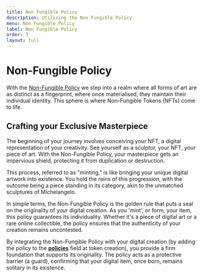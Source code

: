 ```yaml
---
title: Non Fungible Policy
description: Utilizing the Non Fungible Policy
menu: Non Fungible Policy
label: Non Fungible Policy
order: 3
layout: full
---
```


# Non-Fungible Policy

With the
[Non-Fungible Policy](https://github.com/kadena-io/marmalade/blob/v2/pact/concrete-policies/non-fungible-policy/non-fungible-policy-v1.pact)
we step into a realm where all forms of art are as distinct as a fingerprint,
where once materialised, they maintain their individual identity. This sphere is
where Non-Fungible Tokens (NFTs) come to life.

## Crafting your Exclusive Masterpiece

The beginning of your journey involves conceiving your NFT, a digital
representation of your creativity. See yourself as a sculptor, your NFT, your
piece of art. With the Non-Fungible Policy, your masterpiece gets an impervious
shield, protecting it from duplication or destruction.

This process, referred to as "minting," is like bringing your unique digital
artwork into existence. You hold the reins of this progression, with the outcome
being a piece standing in its category, akin to the unmatched sculptures of
Michelangelo.

In simple terms, the Non-Fungible Policy is the golden rule that puts a seal on
the originality of your digital creation. As you 'mint', or form, your item,
this policy guarantees its individuality. Whether it's a piece of digital art or
a rare online collectible, the policy ensures that the authenticity of your
creation remains uncontested.

By integrating the Non-Fungible Policy with your digital creation (by adding the
policy to the
**[policies](https://github.com/kadena-io/marmalade/blob/v2/pact/ledger.pact#L201C20-L201C20)**
field at token creation), you provide a firm foundation that supports its
originality. The policy acts as a protective barrier (a guard), confirming that
your digital item, once born, remains solitary in its existence.
